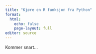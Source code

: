 ```yaml
---
title: "Kjøre en R funksjon fra Python"
format:
  html:
    echo: false
    page-layout: full
editor: source
---
```


Kommer snart...